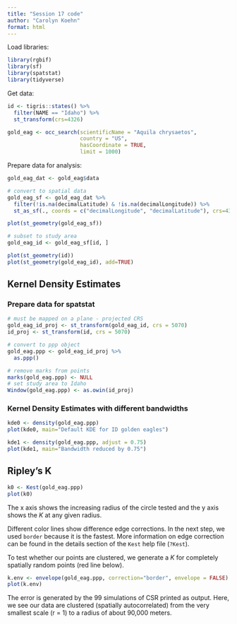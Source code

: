 ```yaml
---
title: "Session 17 code"
author: "Carolyn Koehn"
format: html
---
```


Load libraries:

```r
library(rgbif)
library(sf)
library(spatstat)
library(tidyverse)
```

Get data:

```r
id <- tigris::states() %>%
  filter(NAME == "Idaho") %>%
  st_transform(crs=4326)
```

```r
gold_eag <- occ_search(scientificName = "Aquila chrysaetos",
                       country = "US",
                       hasCoordinate = TRUE,
                       limit = 1000)
```

Prepare data for analysis:

```r
gold_eag_dat <- gold_eag$data
```

```r
# convert to spatial data
gold_eag_sf <- gold_eag_dat %>%
  filter(!is.na(decimalLatitude) & !is.na(decimalLongitude)) %>%
  st_as_sf(., coords = c("decimalLongitude", "decimalLatitude"), crs=4326)

plot(st_geometry(gold_eag_sf))
```

```r
# subset to study area
gold_eag_id <- gold_eag_sf[id, ]

plot(st_geometry(id))
plot(st_geometry(gold_eag_id), add=TRUE)
```

## Kernel Density Estimates

### Prepare data for spatstat

```r
# must be mapped on a plane - projected CRS
gold_eag_id_proj <- st_transform(gold_eag_id, crs = 5070)
id_proj <- st_transform(id, crs = 5070)
```

```r
# convert to ppp object
gold_eag.ppp <- gold_eag_id_proj %>%
  as.ppp()

# remove marks from points
marks(gold_eag.ppp) <- NULL
# set study area to Idaho
Window(gold_eag.ppp) <- as.owin(id_proj)
```

### Kernel Density Estimates with different bandwidths

```r
kde0 <- density(gold_eag.ppp)
plot(kde0, main="Default KDE for ID golden eagles")

kde1 <- density(gold_eag.ppp, adjust = 0.75)
plot(kde1, main="Bandwidth reduced by 0.75")
```

## Ripley's K

```r
k0 <- Kest(gold_eag.ppp)
plot(k0)
```

The x axis shows the increasing radius of the circle tested and the y axis shows the $K$ at any given radius.

Different color lines show difference edge corrections. In the next step, we used `border` because it is the fastest. More information on edge correction can be found in the details section of the `Kest` help file (`?Kest`).

To test whether our points are clustered, we generate a $K$ for completely spatially random points (red line below).

```r
k.env <- envelope(gold_eag.ppp, correction="border", envelope = FALSE)
plot(k.env)
```

The error is generated by the 99 simulations of CSR printed as output. Here, we see our data are clustered (spatially autocorrelated) from the very smallest scale (r = 1) to a radius of about 90,000 meters.